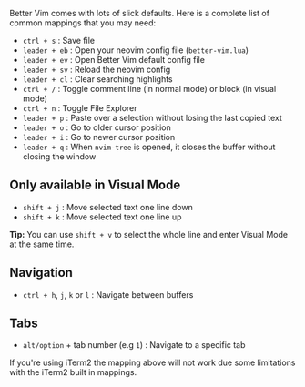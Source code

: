 Better Vim comes with lots of slick defaults. Here is a complete list of common mappings that you may need:

- `ctrl + s` : Save file
- `leader + eb` : Open your neovim config file (`better-vim.lua`)
- `leader + ev` : Open Better Vim default config file
- `leader + sv` : Reload the neovim config
- `leader + cl` : Clear searching highlights
- `ctrl + /` : Toggle comment line (in normal mode) or block (in visual mode)
- `ctrl + n` : Toggle File Explorer
- `leader + p` : Paste over a selection without losing the last copied text
- `leader + o` : Go to older cursor position
- `leader + i` : Go to newer cursor position
- `leader + q` : When `nvim-tree` is opened, it closes the buffer without closing the window

## Only available in Visual Mode

- `shift + j` : Move selected text one line down
- `shift + k` : Move selected text one line up

**Tip:** You can use `shift + v` to select the whole line and enter Visual Mode at the same time.

## Navigation

- `ctrl + h`, `j`, `k` or `l` : Navigate
  between buffers

## Tabs

- `alt/option` + tab number (e.g `1`) : Navigate to a specific
  tab

<Warning>
  If you're using iTerm2 the mapping above will not work due some limitations with the iTerm2 built in mappings.
</Warning>
